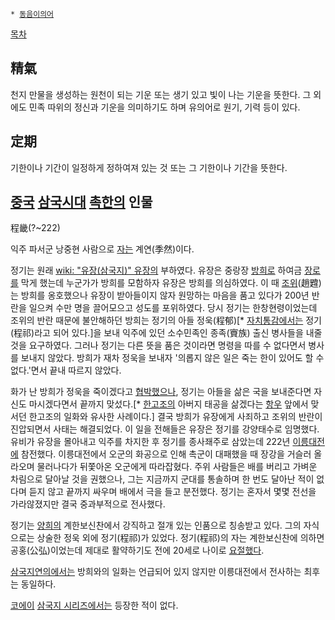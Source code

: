  * [[동음이의어]]

[[목차]]
== 精氣  ==
천지 만물을 생성하는 원천이 되는 기운 또는 생기 있고 빛이 나는 기운을 뜻한다. 그 외에도 민족 따위의 정신과 기운을 의미하기도 하며 유의어로 원기, 기력 등이 있다.

== 定期 ==
기한이나 기간이 일정하게 정하여져 있는 것 또는 그 기한이나 기간을 뜻한다.

== [[중국]] [[삼국시대]] [[촉한]]의 인물 ==
程畿(?~222)

익주 파서군 낭중현 사람으로 [[자]]는 계연(季然)이다. 

정기는 원래 [[wiki: "유장(삼국지)" 유장]]의 부하였다. 유장은 중랑장 [[방희]]로 하여금 [[장로]]를 막게 했는데 누군가가 방희를 모함하자 유장은 방희를 의심하였다. 이 때 [[조위]](趙韙)는 방희를 옹호했으나 유장이 받아들이지 않자 원망하는 마음을 품고 있다가 200년 반란을 일으켜 수만 명을 끌어모으고 성도를 포위하였다.
당시 정기는 한창현령이었는데 조위의 반란 때문에 불안해하던 방희는 정기의 아들 정욱(程郁)[* [[자치통감]]에서는 정기(程祁)라고 되어 있다.]을 보내 익주에 있던 소수민족인 종족(賨族) 출신 병사들을 내줄 것을 요구하였다. 그러나 정기는 다른 뜻을 품은 것이라면 명령을 따를 수 없다면서 병사를 보내지 않았다. 방희가 재차 정욱을 보내자 '의롭지 않은 일은 죽는 한이 있어도 할 수 없다.'면서 끝내 따르지 않았다. 

화가 난 방희가 정욱을 죽이겠다고 [[협박]]했으나, 정기는 아들을 삶은 국을 보내준다면 자신도 마시겠다면서 끝까지 맞섰다.[* [[한고조]]의 아버지 태공을 삶겠다는 [[항우]] 앞에서 맞서던 한고조의 일화와 유사한 사례이다.] 결국 방희가 유장에게 사죄하고 조위의 반란이 진압되면서 사태는 해결되었다. 이 일을 전해들은 유장은 정기를 강양태수로 임명했다. 유비가 유장을 몰아내고 익주를 차지한 후 정기를 종사좨주로 삼았는데 222년 [[이릉대전]]에 참전했다. 이릉대전에서 오군의 화공으로 인해 촉군이 대패했을 때 장강을 거슬러 올라오며 물러나다가 뒤쫓아온 오군에게 따라잡혔다. 주위 사람들은 배를 버리고 가벼운 차림으로 달아날 것을 권했으나, 그는 지금까지 군대를 통솔하며 한 번도 달아난 적이 없다며 듣지 않고 끝까지 싸우며 배에서 극을 들고 분전했다. 정기는 혼자서 몇몇 전선을 가라않졌지만 결국 중과부적으로 전사했다.

정기는 [[양희]]의 계한보신찬에서 강직하고 절개 있는 인품으로 칭송받고 있다. 그의 자식으로는 상술한 정욱 외에 정기(程祁)가 있었다. 정기(程祁)의 자는 계한보신찬에 의하면 공홍(公弘)이었는데 제대로 활약하기도 전에 20세로 나이로 [[요절]]했다.

[[삼국지연의]]에서는 방희와의 일화는 언급되어 있지 않지만 이릉대전에서 전사하는 최후는 동일하다.

[[코에이]] [[삼국지 시리즈]]에서는 등장한 적이 없다.
